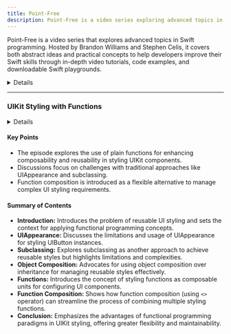 ```yaml
---
title: Point-Free
description: Point-Free is a video series exploring advanced topics in the Swift programming language. Hosted by industry experts Brandon Williams and Stephen Celis, the series covers a wide range of abstract and practical concepts with downloadable Swift playgrounds and video transcripts for easy reference.
---
```


Point-Free is a video series that explores advanced topics in Swift programming. Hosted by Brandon Williams and Stephen Celis, it covers both abstract ideas and practical concepts to help developers improve their Swift skills through in-depth video tutorials, code examples, and downloadable Swift playgrounds.

<details>
**URL:** https://www.pointfree.co

**Authors:** `Brandon Williams` and `Stephen Celis`

**Complexity Levels:**
   - **Beginner:** 10%
   - **Intermediate:** 30%
   - **Advanced:** 60%

**Frequency of Posting:** Weekly

**Types of Content:**
   - **Videos:** 70% (In-depth video tutorials)
   - **Articles:** 20% (Accompanying blog posts)
   - **Interactive Content:** 10% (Playground downloads and examples)

**Additional Features:**
   - **Newsletter:** Available for regular updates and news.
   - **Collections:** Curated series of videos on specific topics.
   - **Free Episodes:** Access to select free episodes and resources.
</details>

<LinkCard title="Visit Point-Free" href="https://www.pointfree.co" />

---

### UIKit Styling with Functions

<details>
**URL:** [https://www.pointfree.co/episodes/ep3-uikit-styling-with-functions](https://www.pointfree.co/episodes/ep3-uikit-styling-with-functions)

**Published:** Feb 12, 2018  
**Last Updated:** N/A

**Authors:** Point-Free

**Tags:**  
`iOS Development`, `UIKit`, `Functional Programming`, `UI Styling`

</details>

#### Key Points
- The episode explores the use of plain functions for enhancing composability and reusability in styling UIKit components.
- Discussions focus on challenges with traditional approaches like UIAppearance and subclassing.
- Function composition is introduced as a flexible alternative to manage complex UI styling requirements.

#### Summary of Contents
- **Introduction:** Introduces the problem of reusable UI styling and sets the context for applying functional programming concepts.
- **UIAppearance:** Discusses the limitations and usage of UIAppearance for styling UIButton instances.
- **Subclassing:** Explores subclassing as another approach to achieve reusable styles but highlights limitations and complexities.
- **Object Composition:** Advocates for using object composition over inheritance for managing reusable styles effectively.
- **Functions:** Introduces the concept of styling functions as composable units for configuring UI components.
- **Function Composition:** Shows how function composition (using `<>` operator) can streamline the process of combining multiple styling functions.
- **Conclusion:** Emphasizes the advantages of functional programming paradigms in UIKit styling, offering greater flexibility and maintainability.

<LinkCard title="Read Full Article" href="https://www.pointfree.co/episodes/ep3-uikit-styling-with-functions" />
